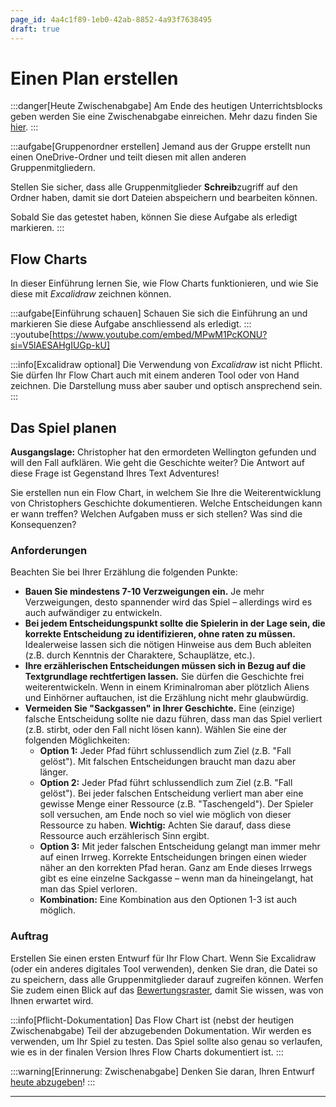 ```yaml
---
page_id: 4a4c1f89-1eb0-42ab-8852-4a93f7638495
draft: true
---
```



# Einen Plan erstellen
:::danger[Heute Zwischenabgabe]
Am Ende des heutigen Unterrichtsblocks geben werden Sie eine Zwischenabgabe einreichen. Mehr dazu finden Sie [hier](./Admin/Zwischenabgabe-Flow-Chart).
:::

:::aufgabe[Gruppenordner erstellen]
<TaskState id="9ace2a90-71bc-4a8c-9268-697bc96b96d7" />
Jemand aus der Gruppe erstellt nun einen OneDrive-Ordner und teilt diesen mit allen anderen Gruppenmitgliedern.

Stellen Sie sicher, dass alle Gruppenmitglieder **Schreib**zugriff auf den Ordner haben, damit sie dort Dateien abspeichern und bearbeiten können.

Sobald Sie das getestet haben, können Sie diese Aufgabe als erledigt markieren.
:::

## Flow Charts
In dieser Einführung lernen Sie, wie Flow Charts funktionieren, und wie Sie diese mit _Excalidraw_ zeichnen können.

:::aufgabe[Einführung schauen]
<TaskState id="eeedaf98-bea3-4cb7-b71a-f6b05b1c885b" />
Schauen Sie sich die Einführung an und markieren Sie diese Aufgabe anschliessend als erledigt.
:::
::youtube[https://www.youtube.com/embed/MPwM1PcKONU?si=V5lAESAHgIUGp-kU]

:::info[Excalidraw optional]
Die Verwendung von _Excalidraw_ ist nicht Pflicht. Sie dürfen Ihr Flow Chart auch mit einem anderen Tool oder von Hand zeichnen. Die Darstellung muss aber sauber und optisch ansprechend sein.
:::

## Das Spiel planen
**Ausgangslage:** Christopher hat den ermordeten Wellington gefunden und will den Fall aufklären. Wie geht die Geschichte weiter? Die Antwort auf diese Frage ist Gegenstand Ihres Text Adventures!

Sie erstellen nun ein Flow Chart, in welchem Sie Ihre die Weiterentwicklung von Christophers Geschichte dokumentieren. Welche Entscheidungen kann er wann treffen? Welchen Aufgaben muss er sich stellen? Was sind die Konsequenzen?

### Anforderungen
Beachten Sie bei Ihrer Erzählung die folgenden Punkte:
- **Bauen Sie mindestens 7-10 Verzweigungen ein.** Je mehr Verzweigungen, desto spannender wird das Spiel – allerdings wird es auch aufwändiger zu entwickeln.
- **Bei jedem Entscheidungspunkt sollte die Spielerin in der Lage sein, die korrekte Entscheidung zu identifizieren, ohne raten zu müssen.** Idealerweise lassen sich die nötigen Hinweise aus dem Buch ableiten (z.B. durch Kenntnis der Charaktere, Schauplätze, etc.).
- **Ihre erzählerischen Entscheidungen müssen sich in Bezug auf die Textgrundlage rechtfertigen lassen.** Sie dürfen die Geschichte frei weiterentwickeln. Wenn in einem Kriminalroman aber plötzlich Aliens und Einhörner auftauchen, ist die Erzählung nicht mehr glaubwürdig.
- **Vermeiden Sie "Sackgassen" in Ihrer Geschichte.** Eine (einzige) falsche Entscheidung sollte nie dazu führen, dass man das Spiel verliert (z.B. stirbt, oder den Fall nicht lösen kann). Wählen Sie eine der folgenden Möglichkeiten:
  - **Option 1:** Jeder Pfad führt schlussendlich zum Ziel (z.B. "Fall gelöst"). Mit falschen Entscheidungen braucht man dazu aber länger.
  - **Option 2:** Jeder Pfad führt schlussendlich zum Ziel (z.B. "Fall gelöst"). Bei jeder falschen Entscheidung verliert man aber eine gewisse Menge einer Ressource (z.B. "Taschengeld"). Der Spieler soll versuchen, am Ende noch so viel wie möglich von dieser Ressource zu haben. **Wichtig:** Achten Sie darauf, dass diese Ressource auch erzählerisch Sinn ergibt.
  - **Option 3:** Mit jeder falschen Entscheidung gelangt man immer mehr auf einen Irrweg. Korrekte Entscheidungen bringen einen wieder näher an den korrekten Pfad heran. Ganz am Ende dieses Irrwegs gibt es eine einzelne Sackgasse – wenn man da hineingelangt, hat man das Spiel verloren.
  - **Kombination:** Eine Kombination aus den Optionen 1-3 ist auch möglich.

### Auftrag
Erstellen Sie einen ersten Entwurf für Ihr Flow Chart. Wenn Sie Excalidraw (oder ein anderes digitales Tool verwenden), denken Sie dran, die Datei so zu speichern, dass alle Gruppenmitglieder darauf zugreifen können. Werfen Sie zudem einen Blick auf das [Bewertungsraster](./#finale-abgabe), damit Sie wissen, was von Ihnen erwartet wird.

:::info[Pflicht-Dokumentation]
Das Flow Chart ist (nebst der heutigen Zwischenabgabe) Teil der abzugebenden Dokumentation. Wir werden es verwenden, um Ihr Spiel zu testen. Das Spiel sollte also genau so verlaufen, wie es in der finalen Version Ihres Flow Charts dokumentiert ist.
:::

:::warning[Erinnerung: Zwischenabgabe]
Denken Sie daran, Ihren Entwurf [heute abzugeben](./Admin/Zwischenabgabe-Flow-Chart)!
:::

---